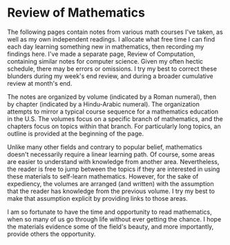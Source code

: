 # Review of Mathematics

The following pages contain notes from various math courses I've taken, as
well as my own independent readings. I allocate what free time I can find
each day learning something new in mathematics, then recording my findings
here. I've made a separate page, Review of Computation, containing similar
notes for computer science. Given my often hectic schedule, there may be
errors or omissions. I try my best to correct these blunders during my
week's end review, and during a broader cumulative review at month's end.

The notes are organized by volume (indicated by a Roman numeral), then by
chapter (indicated by a Hindu-Arabic numeral). The organization attempts to
mirror a typical course sequence for a mathematics education in the U.S.
The volumes focus on a specific branch of mathematics, and the chapters
focus on topics within that branch. For particularly long topics, an
outline is provided at the beginning of the page.

Unlike many other fields and contrary to popular belief, mathematics
doesn't necessarily require a linear learning path. Of course, some areas
are easier to understand with knowledge from another area. Nevertheless,
the reader is free to jump between the topics if they are interested in
using these materials to self-learn mathematics. However, for the sake of
expediency, the volumes are arranged (and written) with the assumption that
the reader has knowledge from the previous volume. I try my best to make
that assumption explicit by providing links to those areas.

I am so fortunate to have the time and opportunity to read mathematics,
when so many of us go through life without ever getting the chance. I hope
the materials evidence some of the field's beauty, and more importantly,
provide others the opportunity.
